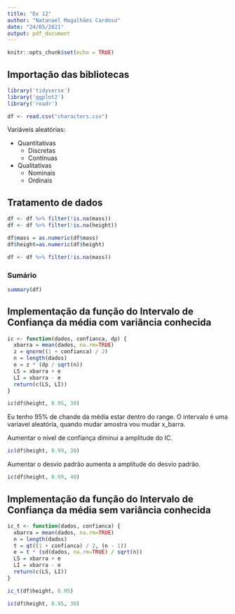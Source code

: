 ```yaml
---
title: "Ex 12"
author: "Natanael Magalhães Cardoso"
date: "24/05/2021"
output: pdf_document
---
```


```r
knitr::opts_chunk$set(echo = TRUE)
```

## Importação das bibliotecas

```r
library('tidyverse')
library('ggplot2')
library('readr')
```

```r
df <- read.csv("characters.csv")
```

Variáveis aleatórias:

- Quantitativas
  - Discretas
  - Contínuas
- Qualitativas
  - Nominais
  - Ordinais
  
  
## Tratamento de dados

```r
df <- df %>% filter(!is.na(mass))
df <- df %>% filter(!is.na(height))

df$mass = as.numeric(df$mass)
df$height=as.numeric(df$height)

df <- df %>% filter(!is.na(mass))
```

### Sumário

```r
summary(df)
```

## Implementação da função do Intervalo de Confiança da média com variância conhecida

```r
ic <- function(dados, confianca, dp) {
  xbarra = mean(dados, na.rm=TRUE)
  z = qnorm((1 + confianca) / 2)
  n = length(dados)
  e = z * (dp / sqrt(n))
  LS = xbarra + e
  LI = xbarra - e
  return(c(LS, LI))
}

ic(df$height, 0.95, 30)
```

Eu tenho 95% de chande da média estar dentro do range.
O intervalo é uma variavel aleatória, quando mudar amostra vou mudar x_barra.

Aumentar o nível de confiança diminui a amplitude do IC.

```r
ic(df$height, 0.99, 30)
```
Aumentar o desvio padrão aumenta a amplitude do desvio padrão.

```r
ic(df$height, 0.99, 40)
```


## Implementação da função do Intervalo de Confiança da média sem variância conhecida

```r
ic_t <- function(dados, confianca) {
  xbarra = mean(dados, na.rm=TRUE)
  n = length(dados)
  t = qt((1 + confianca) / 2, (n - 1))
  e = t * (sd(dados, na.rm=TRUE) / sqrt(n))
  LS = xbarra + e
  LI = xbarra - e
  return(c(LS, LI))
}

ic_t(df$height, 0.95)
```

```r
ic(df$height, 0.95, 30)
```





